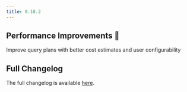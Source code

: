 ```yaml
---
title: 0.10.2
---
```


## Performance Improvements 🚀

Improve query plans with better cost estimates and user configurability

## Full Changelog

The full changelog is available [here](https://github.com/paradedb/paradedb/releases/tag/v0.10.1).
